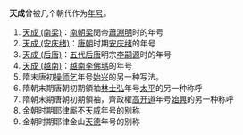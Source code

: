 '''天成'''曾被几个朝代作为[[年号|年号]]。
# [[天成_(南梁)|天成 (南梁)]]：[[梁_(南朝)|南朝梁]]閔帝[[蕭淵明|蕭淵明]]时的年号
# [[天成_(安庆绪)|天成 (安庆绪)]]：[[唐朝|唐朝]]时期[[安庆绪|安庆绪]]的年号
# [[天成_(后唐)|天成 (后唐)]]：[[五代|五代]][[后唐|后唐]]明宗[[李嗣源|李嗣源]]时的年号
# [[天成_(越南)|天成 (越南)]]：[[越南|越南]][[李太宗|李佛瑪]]的年号
# 隋末唐初[[操师乞|操师乞]]年号[[始兴_(操师乞)|始兴]]的另一种写法。
# 隋朝末期唐朝初期領袖[[林士弘|林士弘]]年号[[太平_(林士弘)|太平]]的另一种称呼
#隋朝末期唐朝初期領袖，齊政權[[高开道|高开道]]年号[[始兴_(高开道)|始興]]的另一种称呼
#金朝时期耶律厮不[[天威|天威]]年号的别称
#金朝时期耶律金山[[天德_(金山)|天德]]年号的别称
{{disambig|T|Cat=年号消歧义}}